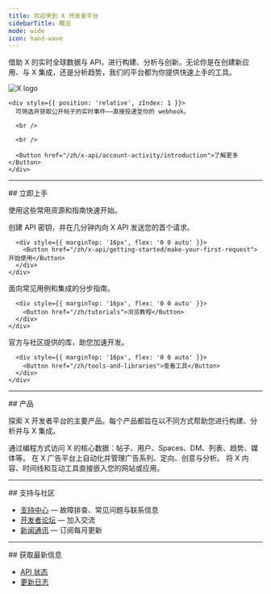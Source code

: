 ```yaml
---
title: 欢迎来到 X 开发者平台
sidebarTitle: 概览
mode: wide
icon: hand-wave
---
```



借助 X 的实时全球数据与 API，进行构建、分析与创新。无论你是在创建新应用、与 X 集成，还是分析趋势，我们的平台都为你提供快速上手的工具。

<Card title="过滤流 Webhook：现已可用" icon="bolt" iconType="solid">
  <div
    style={{
position: 'relative',
minHeight: '90px'
}}
  >
    <div
      style={{
position: 'absolute',
top: '25%',
left: '85%',
transform: 'translate(-50%, -50%)',
opacity: 0.10,
zIndex: 0,
width: '40%',
maxWidth: '320px',
pointerEvents: 'none',
filter: 'grayscale(1)'
}}
    >
      <img src="/logo/logo.svg" alt="X logo" style={{ width: '100%' }} />
    </div>

    <div style={{ position: 'relative', zIndex: 1 }}>
      可筛选并获取公开帖子的实时事件——直接投递至你的 webhook。

      <br />

      <br />

      <Button href="/zh/x-api/account-activity/introduction">了解更多</Button>
    </div>
  </div>
</Card>

---

<div id="jump-right-in">
  ## 立即上手
</div>

使用这些常用资源和指南快速开始。

<div className="grid md:grid-cols-3 gap-6 my-8">
  <Card title="Quickstart" icon="rocket" iconType="solid" href="/zh/x-api/getting-started/make-your-first-request">
    <div style={{ minHeight: '120px', display: 'flex', flexDirection: 'column' }}>
      <div style={{ flex: '1 1 auto' }}>
        创建 API 密钥，并在几分钟内向 X API 发送您的首个请求。
      </div>

      <div style={{ marginTop: '16px', flex: '0 0 auto' }}>
        <Button href="/zh/x-api/getting-started/make-your-first-request">开始使用</Button>
      </div>
    </div>
  </Card>

  <Card title="Tutorials" icon="book" iconType="solid" href="/zh/tutorials">
    <div style={{ minHeight: '120px', display: 'flex', flexDirection: 'column' }}>
      <div style={{ flex: '1 1 auto' }}>
        面向常见用例和集成的分步指南。
      </div>

      <div style={{ marginTop: '16px', flex: '0 0 auto' }}>
        <Button href="/zh/tutorials">浏览教程</Button>
      </div>
    </div>
  </Card>

  <Card title="Tools & SDKs" icon="toolbox" iconType="solid" href="/zh/tools-and-libraries">
    <div style={{ minHeight: '120px', display: 'flex', flexDirection: 'column' }}>
      <div style={{ flex: '1 1 auto' }}>
        官方与社区提供的库，助您加速开发。
      </div>

      <div style={{ marginTop: '16px', flex: '0 0 auto' }}>
        <Button href="/zh/tools-and-libraries">查看工具</Button>
      </div>
    </div>
  </Card>
</div>

---

<div id="products">
  ## 产品
</div>

探索 X 开发者平台的主要产品。每个产品都旨在以不同方式帮助您进行构建、分析并与 X 集成。

<CardGroup cols={3}>
  <Card title="X API" icon="square-x-twitter" iconType="solid" href="/zh/x-api/introduction">
    通过编程方式访问 X 的核心数据：帖子、用户、Spaces、DM、列表、趋势、媒体等。
  </Card>

  <Card title="X Ads API" icon="rectangle-ad" iconType="solid" href="/zh/x-ads-api/introduction">
    在 X 广告平台上自动化并管理广告系列、定向、创意与分析。
  </Card>

  <Card title="X for Websites" icon="laptop-code" iconType="solid" href="https://developer.x.com/en/docs/twitter-for-websites.html">
    将 X 内容、时间线和互动工具直接嵌入您的网站或应用。
  </Card>
</CardGroup>

---

<div id="support-community">
  ## 支持与社区
</div>

- [支持中心](https://developer.x.com/en/support) — 故障排查、常见问题与联系信息
- [开发者论坛](https://devcommunity.x.com) — 加入交流
- [新闻通讯](https://docs.x.com/resources/newsletter) — 订阅每月更新

---

<div id="stay-informed">
  ## 获取最新信息
</div>

- [API 状态](https://docs.x.com/status)
- [更新日志](https://docs.x.com/changelog)